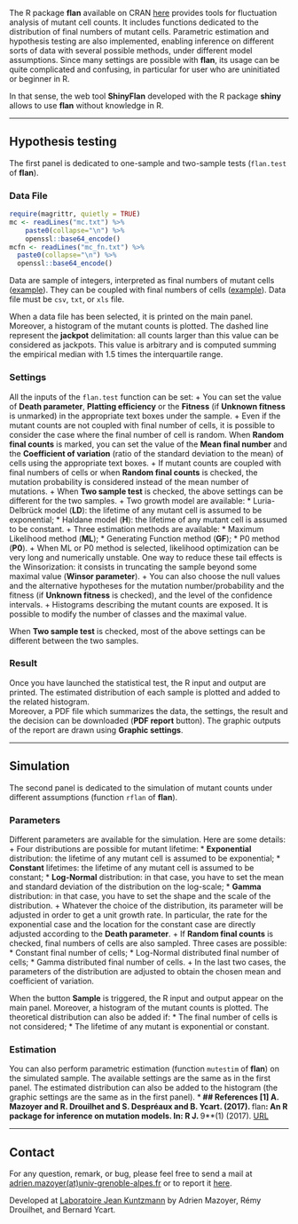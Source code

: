 
<!-- A pdf version is available [here](Manual.pdf) -->

<!-- Different user-friendly tools for fluctuation analysis are available online
[1, 2 ,7]. However, their settings are quite restrictive: exponential growth model, constant final number of cells... -->

The R package **flan** available on CRAN [here](https://cran.r-project.org/package=flan) provides tools for
fluctuation analysis of mutant cell counts. It includes functions dedicated to the distribution of final numbers of mutant cells. Parametric estimation and hypothesis testing are also implemented, enabling inference on different sorts of data with several possible methods, under different model assumptions.
Since many settings are possible with **flan**, its usage can be quite complicated and confusing, in particular for user who are uninitiated or beginner in R.

In that sense, the web tool **ShinyFlan** developed with the R package **shiny** allows to use **flan** without knowledge in R.

***
## Hypothesis testing
The first panel is dedicated to one-sample and two-sample tests (`flan.test` of **flan**).

### Data File

```r
require(magrittr, quietly = TRUE)
mc <- readLines("mc.txt") %>%
    paste0(collapse="\n") %>%
    openssl::base64_encode()
mcfn <- readLines("mc_fn.txt") %>%
  paste0(collapse="\n") %>%
  openssl::base64_encode()
```

Data are sample of integers, interpreted as final numbers of mutant cells (<a href="`r sprintf('data:text/plain;base64,%s', mc)`">example</a>).
 They can be coupled with final numbers of cells (<a href="`r sprintf('data:text/plain;base64,%s', mcfn)`">example</a>). Data file must be `csv`, `txt`, or `xls` file.

When a data file has been selected, it is printed on the main panel.
Moreover, a histogram of the mutant counts is plotted. The dashed line represent the **jackpot** delimitation: all counts larger than this value can be considered as jackpots. This value is arbitrary and is computed summing the empirical median with 1.5 times the interquartile range.

### Settings

All the inputs of the `flan.test` function can be set:
+ You can set the value of **Death parameter**, **Platting efficiency** or the **Fitness** (if **Unknown fitness** is unmarked) in the appropriate text boxes under the sample.
+ Even if the mutant counts are not coupled with final number of cells, it is possible to consider the case where the final number of cell is random. When **Random final counts** is marked, you can set the value of the **Mean final number** and the **Coefficient of variation** (ratio of the standard deviation to the mean) of cells using the appropriate text boxes.
+ If mutant counts are coupled with final numbers of cells or when **Random final counts** is checked, the mutation probability is considered instead of the mean number of mutations.
+ When **Two sample test** is checked, the above settings can be different for the two samples.
+ Two growth model are available:
  * Luria-Delbrück model (**LD**): the lifetime of any mutant cell is assumed to be exponential;
  * Haldane model (**H**): the lifetime of any mutant cell is assumed to be constant.
+ Three estimation methods are available:
  * Maximum Likelihood method (**ML**);
  * Generating Function method (**GF**);
  * P0 method (**P0**).
+ When ML or P0 method is selected, likelihood optimization can be very long and numerically unstable. One way to reduce these tail effects is the Winsorization: it consists in truncating the sample beyond some maximal value (**Winsor parameter**).
+ You can also choose the null values and the alternative hypotheses for the mutation number/probability and the fitness (if **Unknown fitness** is checked), and the level of the confidence intervals.
+ Histograms describing the mutant counts are exposed. It is possible to modify the number of classes and the maximal value.

When **Two sample test** is checked, most of the above settings can be different between the two samples.

### Result

Once you have launched the statistical test, the R input and output are printed.
The estimated distribution of each sample is plotted and added to the related histogram.   
Moreover, a PDF file which summarizes the data, the settings, the result and the decision can be downloaded (**PDF report** button). The graphic outputs of the report are drawn using **Graphic settings**.

***
## Simulation
The second panel is dedicated to the simulation of mutant counts under different assumptions (function `rflan` of **flan**).

### Parameters
Different parameters are available for the simulation. Here are some details:
+ Four distributions are possible for mutant lifetime:
  * **Exponential** distribution: the lifetime of any mutant cell is assumed to be exponential;
  * **Constant** lifetimes: the lifetime of any mutant cell is assumed to be constant;
  * **Log-Normal** distribution: in that case, you have to set the mean and standard deviation of the distribution on the log-scale;
  * **Gamma** distribution: in that case, you have to set the shape and the scale of the distribution.
+ Whatever the choice of the distribution, its parameter will be adjusted in order to get a unit growth rate. In particular, the rate for the exponential case and the location for the constant case are directly adjusted according to the **Death parameter**.
+ If **Random final counts** is checked, final numbers of cells are also sampled. Three cases are possible:
  * Constant final number of cells;
  * Log-Normal distributed final number of cells;
  * Gamma distributed final number of cells.
+ In the last two cases, the parameters of the distribution are adjusted to obtain the chosen mean and coefficient of variation.

When the button **Sample** is triggered, the R input and output appear on the main panel.
Moreover, a histogram of the mutant counts is plotted. The theoretical distribution can also be added if:
  * The final number of cells is not considered;
  * The lifetime of any mutant is exponential or constant.

### Estimation

You can also perform parametric estimation (function `mutestim` of **flan**) on the simulated sample. The available settings are the same as in the first panel. The estimated distribution can also be added to the histogram (the graphic settings are the same as in the first panel).
***
## References
[1] A. Mazoyer and R. Drouilhet and S. Despréaux and B. Ycart. (2017). **flan**: An R package for inference on mutation models. In: R J. **9**(1) (2017). [URL](https://journal.r-project.org/archive/2017/RJ-2017-029/RJ-2017-029.pdf)   


***
## Contact
For any question, remark, or bug, please feel free to send a mail at [adrien.mazoyer(at)univ-grenoble-alpes.fr](mailto:adrien.mazoyer@univ-grenoble-alpes.fr) or to report it [here](https://github.com/AdriMaz/ShinyFlan/issues).

Developed at [Laboratoire Jean Kuntzmann](http://ljk.imag.fr/) by Adrien Mazoyer, Rémy Drouilhet, and Bernard Ycart.
